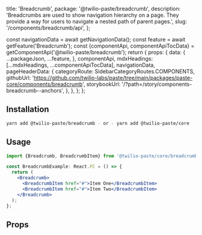   title: 'Breadcrumb',
  package: '@twilio-paste/breadcrumb',
  description:
    'Breadcrumbs are used to show navigation hierarchy on a page. They provide a way for users to navigate a nested path of parent pages.',
  slug: '/components/breadcrumb/api',
};




  const navigationData = await getNavigationData();
  const feature = await getFeature('Breadcrumb');
  const {componentApi, componentApiTocData} = getComponentApi('@twilio-paste/breadcrumb');
  return {
    props: {
      data: {
        ...packageJson,
        ...feature,
      },
      componentApi,
      mdxHeadings: [...mdxHeadings, ...componentApiTocData],
      navigationData,
      pageHeaderData: {
        categoryRoute: SidebarCategoryRoutes.COMPONENTS,
        githubUrl: 'https://github.com/twilio-labs/paste/tree/main/packages/paste-core/components/breadcrumb',
        storybookUrl: '/?path=/story/components-breadcrumb--anchors',
      },
    },
  };
};

## Installation

```bash
yarn add @twilio-paste/breadcrumb - or - yarn add @twilio-paste/core
```

## Usage

```jsx
import {Breadcrumb, BreadcrumbItem} from '@twilio-paste/core/breadcrumb';

const BreadcrumbExample: React.FC = () => {
  return (
    <Breadcrumb>
      <BreadcrumbItem href="#">Item One</BreadcrumbItem>
      <BreadcrumbItem href="#">Item Two</BreadcrumbItem>
    </Breadcrumb>
  );
};
```

## Props

<PropsTable componentApi={props.componentApi} />
